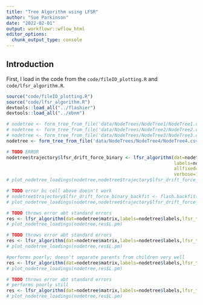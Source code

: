 ```yaml
---
title: "Tree Algorithm using LFSR"
author: "Sue Parkinson"
date: "2022-02-01"
output: workflowr::wflow_html
editor_options:
  chunk_output_type: console
---
```


## Introduction

First, I load in the code from the `code/fileIO_plotting.R` and `code/lfsr_algorithm.R`.

```r
source("code/fileIO_plotting.R")
source("code/lfsr_algorithm.R")
devtools::load_all("../flashier")
devtools::load_all("../ebnm")
```

```r
# nodetree <- form_tree_from_file('data/NodeTrees/NodeTree1/NodeTree1.csv')
# nodetree <- form_tree_from_file('data/NodeTrees/NodeTree2/NodeTree2.csv')
# nodetree <- form_tree_from_file('data/NodeTrees/NodeTree3/NodeTree3.csv')
nodetree <- form_tree_from_file('data/NodeTrees/NodeTree4/NodeTree4.csv')
```

```r
# TODO ERROR
nodetree$trajectory$lfsr_drift_force_binary <- lfsr_algorithm(dat=nodetree$matrix,
                                                              labels=nodetree$labels,
                                                              allfixed=TRUE,
                                                              verbose=1)
# plot_nodetree_loadings(nodetree,nodetree$trajectory$lfsr_drift_force_binary$L.pm)
```

```r
# TODO error bc cell above doesn't work
# nodetree$trajectory$lfsr_drift_force_binary_backfit <- flash.backfit(nodetree$trajectory$lfsr_drift_force_binary)
# plot_nodetree_loadings(nodetree,nodetree$trajectory$lfsr_drift_force_binary_backfit$L.pm)
```

```r
# TODO throws error abt standard errors
res <- lfsr_algorithm(dat=nodetree$matrix,labels=nodetree$labels,lfsr_tol=1e-2,cov=TRUE,verbose=1)
# plot_nodetree_loadings(nodetree,res$L.pm)
```


```r
# TODO throws error abt standard errors
res <- lfsr_algorithm(dat=nodetree$matrix,labels=nodetree$labels,lfsr_tol=1e-1,cov=TRUE,verbose=1)
# plot_nodetree_loadings(nodetree,res$L.pm)
```


```r
#performs poorly; doesn't separate parents from children very well
res <- lfsr_algorithm(dat=nodetree$matrix,labels=nodetree$labels,lfsr_tol=1e-3,cov=TRUE,verbose=1)
# plot_nodetree_loadings(nodetree,res$L.pm)
```


```r
# TODO throws error abt standard errors
# performs poorly still
res <- lfsr_algorithm(dat=nodetree$matrix,labels=nodetree$labels,lfsr_tol=1e-4,cov=TRUE,verbose=1)
# plot_nodetree_loadings(nodetree,res$L.pm)
```

